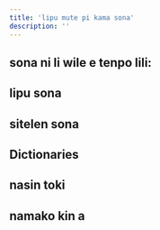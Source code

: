 ```yaml
---
title: 'lipu mute pi kama sona'
description: ''
---
```



## sona ni li wile e tenpo lili:
<List>
    <Card url="https://www.youtube.com/watch?v=5phj5Ae80h8" />
    <Card url="https://sona.pona.la/wiki/Cheat_sheets" />
</List>

## lipu sona
<List>
    <Card url="https://wasona.com" />
    <Card url="https://mun.la/sona" />
    <Card url="https://lipu-sona.comforttiger.space" />
    <Card url="https://lipu-sona.pona.la" />
</List>

## sitelen sona
<List>
    <Card url="https://www.youtube.com/playlist?list=PLoLQoll2U6WEeCO7C2oc1LTWgkoBC8rvT" />
    <Card url="https://www.youtube.com/playlist?list=PLwYL9_SRAk8EXSZPSTm9lm2kD_Z1RzUgm" />
    <Card url="https://www.youtube.com/playlist?list=PLuYLhuXt4HrQwIDV7FBkA8zApw0pnEJrX" />
</List>

## Dictionaries
<List>
    <Card url="https://nimi.li" />
    <Card url="https://linku.la" />
    <Card url="https://nimi.pona.la" />
    <Card url="https://lipamanka.gay/essays/dictionary" />
</List>

## nasin toki
<List>
    <Card url="https://nasin.nimi.li" />
    <Card url="https://github.com/kilipan/nasin-toki" />
</List>

## namako kin a
<List>
    <Card url="https://sona.pona.la/wiki/Recommended_learning_resources" />
</List>
